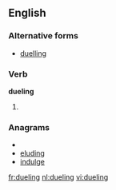 ==English==

===Alternative forms===
* [[duelling]] {{British}}

===Verb===
'''dueling'''

# {{present participle of|[[duel]]}}

===Anagrams===
* {{alphagram|degilnu}}
* [[eluding#English|eluding]]
* [[indulge#English|indulge]]

[[fr:dueling]]
[[nl:dueling]]
[[vi:dueling]]